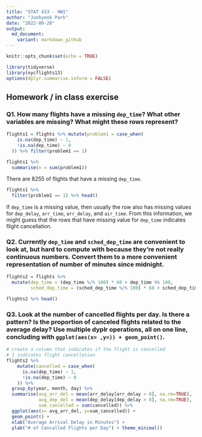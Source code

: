 ```yaml
---
title: "STAT 433 - HW1"
author: "Junhyeok Park"
date: "2022-09-20"
output:
  md_document:
    variant: markdown_github
---
```


```r
knitr::opts_chunk$set(echo = TRUE)
```

```r
library(tidyverse)
library(nycflights13)
options(dplyr.summarise.inform = FALSE)
```

## Homework / in class exercise

### Q1. How many flights have a missing `dep_time`? What other variables are missing? What might these rows represent?
```r
flights1 = flights %>% mutate(problem1 = case_when(
    is.na(dep_time) ~ 1,
    !is.na(dep_time) ~ 0
  )) %>% filter(problem1 == 1)

flights1 %>% 
  summarise(n = sum(problem1))
```
There are 8255 of flights that have a missing `dep_time`.

```r
flights1 %>%
  filter(problem1 == 1) %>% head()
```
If `dep_time` is a missing value, then usually the row also has missing values for `dep_delay`, `arr_time`, `arr_delay`, and `air_time`. From this information, we might guess that the rows that have missing value for `dep_time` indicates flight cancellation.

### Q2. Currently `dep_time` and `sched_dep_time` are convenient to look at, but hard to compute with because they’re not really continuous numbers. Convert them to a more convenient representation of number of minutes since midnight.
```r
flights2 = flights %>% 
  mutate(dep_time = (dep_time %/% 100) * 60 + dep_time %% 100,
         sched_dep_time = (sched_dep_time %/% 100) * 60 + sched_dep_time %% 100)

flights2 %>% head()
```

### Q3. Look at the number of cancelled flights per day. Is there a pattern? Is the proportion of canceled flights related to the average delay? Use multiple dyplr operations, all on one line, concluding with `ggplot(aes(x= ,y=)) + geom_point()`.
```r
# create a column that indicates if the flight is cancelled
# 1 indicates flight cancellation
flights2 %>%
    mutate(cancelled = case_when(
      is.na(dep_time) ~ 1,
      !is.na(dep_time) ~ 0
    )) %>%
  group_by(year, month, day) %>%
  summarise(avg_arr_del = mean(arr_delay[arr_delay > 0], na.rm=TRUE),
            avg_dep_del = mean(dep_delay[dep_delay > 0], na.rm=TRUE),
            sum_cancelled = sum(cancelled)) %>%
  ggplot(aes(x= avg_arr_del, y=sum_cancelled)) + 
  geom_point() +
  xlab("Average Arrival Delay in Minutes") + 
  ylab("# of Cancalled Flights per Day") + theme_minimal()
```




